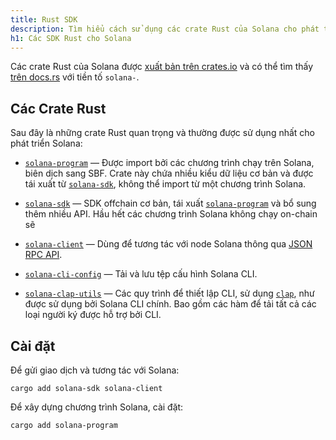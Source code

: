 ```yaml
---
title: Rust SDK
description: Tìm hiểu cách sử dụng các crate Rust của Solana cho phát triển.
h1: Các SDK Rust cho Solana
---
```


Các crate Rust của Solana được
[xuất bản trên crates.io](https://crates.io/search?q=solana-) và có thể tìm thấy
[trên docs.rs](https://docs.rs/releases/search?query=solana-) với tiền tố
`solana-`.

## Các Crate Rust

Sau đây là những crate Rust quan trọng và thường được sử dụng nhất cho phát
triển Solana:

- [`solana-program`] &mdash; Được import bởi các chương trình chạy trên Solana,
  biên dịch sang SBF. Crate này chứa nhiều kiểu dữ liệu cơ bản và được tái xuất
  từ [`solana-sdk`], không thể import từ một chương trình Solana.

- [`solana-sdk`] &mdash; SDK offchain cơ bản, tái xuất [`solana-program`] và bổ
  sung thêm nhiều API. Hầu hết các chương trình Solana không chạy on-chain sẽ

- [`solana-client`] &mdash; Dùng để tương tác với node Solana thông qua
  [JSON RPC API](/docs/rpc).

- [`solana-cli-config`] &mdash; Tải và lưu tệp cấu hình Solana CLI.

- [`solana-clap-utils`] &mdash; Các quy trình để thiết lập CLI, sử dụng
  [`clap`], như được sử dụng bởi Solana CLI chính. Bao gồm các hàm để tải tất cả
  các loại người ký được hỗ trợ bởi CLI.

[`solana-program`]: https://docs.rs/solana-program
[`solana-sdk`]: https://docs.rs/solana-sdk
[`solana-client`]: https://docs.rs/solana-client
[`solana-cli-config`]: https://docs.rs/solana-cli-config
[`solana-clap-utils`]: https://docs.rs/solana-clap-utils
[`clap`]: https://docs.rs/clap

## Cài đặt

Để gửi giao dịch và tương tác với Solana:

```shell title="Terminal"
cargo add solana-sdk solana-client
```

Để xây dựng chương trình Solana, cài đặt:

```shell title="Terminal"
cargo add solana-program
```